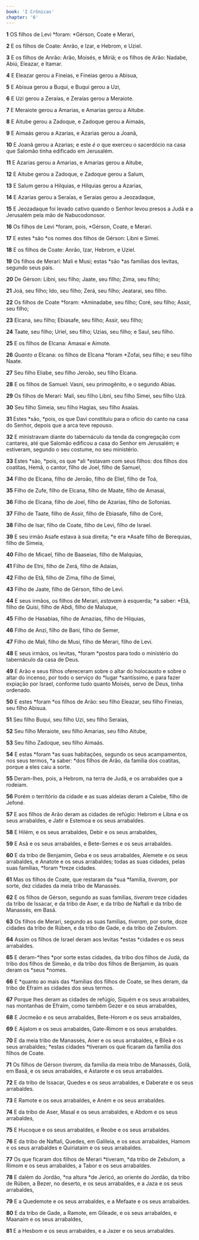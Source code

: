 ```yaml
---
book: 'I Crônicas'
chapter: '6'
---
```


**1** OS filhos de Levi *foram: *Gérson, Coate e Merari,

**2** E os filhos de Coate: Anrão, e Izar, e Hebrom, e Uziel.

**3** E os filhos de Anrão: Arão, Moisés, e Miriã; e os filhos de Arão: Nadabe, Abiú, Eleazar, e Itamar.

**4** E Eleazar gerou a Fineias, e Fineias gerou a Abisua,

**5** E Abisua gerou a Buqui, e Buqui gerou a Uzi,

**6** E Uzi gerou a Zeraías, e Zeraías gerou a Meraiote.

**7** E Meraiote gerou a Amarias, e Amarias gerou a Aitube.

**8** E Aitube gerou a Zadoque, e Zadoque gerou a Aimaás,

**9** E Aimaás gerou a Azarias, e Azarias gerou a Joanã,

**10** E Joanã gerou a Azarias; e este _é_ o que exerceu o sacerdócio na casa que Salomão tinha edificado em Jerusalém.

**11** E Azarias gerou a Amarias, e Amarias gerou a Aitube,

**12** E Aitube gerou a Zadoque, e Zadoque gerou a Salum,

**13** E Salum gerou a Hilquias, e Hilquias gerou a Azarias,

**14** E Azarias gerou a Seraías, e Seraías gerou a Jeozadaque,

**15** E Jeozadaque foi levado cativo quando o Senhor levou presos a Judá e a Jerusalém pela mão de Nabucodonosor.

**16** Os filhos de Levi *foram, pois, *Gérson, Coate, e Merari.

**17** E estes *são *os nomes dos filhos de Gérson: Libni e Simei.

**18** E os filhos de Coate: Anrão, Izar, Hebrom, e Uziel.

**19** Os filhos de Merari: Mali e Musi; estas *são *as famílias dos levitas, segundo seus pais.

**20** De Gérson: Libni, seu filho; Jaate, seu filho; Zima, seu filho;

**21** Joá, seu filho; Ido, seu filho; Zerá, seu filho; Jeatarai, seu filho.

**22** Os filhos de Coate *foram: *Aminadabe, seu filho; Coré, seu filho; Assir, seu filho;

**23** Elcana, seu filho; Ebiasafe, seu filho; Assir, seu filho;

**24** Taate, seu filho; Uriel, seu filho; Uzias, seu filho; e Saul, seu filho.

**25** E os filhos de Elcana: Amasai e Aimote.

**26** _Quanto a_ Elcana: os filhos de Elcana *foram *Zofai, seu filho; e seu filho Naate.

**27** Seu filho Eliabe, seu filho Jeroão, seu filho Elcana.

**28** E os filhos de Samuel: Vasni, seu primogênito, e o segundo Abias.

**29** Os filhos de Merari: Mali, seu filho Libni, seu filho Simei, seu filho Uzá.

**30** Seu filho Simeia, seu filho Hagias, seu filho Asaías.

**31** Estes *são, *pois, os que Davi constituiu para o ofício do canto na casa do Senhor, depois que a arca teve repouso.

**32** E ministravam diante do tabernáculo da tenda da congregação com cantares, até que Salomão edificou a casa do Senhor em Jerusalém; e estiveram, segundo o seu costume, no seu ministério.

**33** Estes *são, *pois, os que *ali *estavam com seus filhos: dos filhos dos coatitas, Hemã, o cantor, filho de Joel, filho de Samuel,

**34** Filho de Elcana, filho de Jeroão, filho de Eliel, filho de Toá,

**35** Filho de Zufe, filho de Elcana, filho de Maate, filho de Amasai,

**36** Filho de Elcana, filho de Joel, filho de Azarias, filho de Sofonias.

**37** Filho de Taate, filho de Assir, filho de Ebiasafe, filho de Coré,

**38** Filho de Isar, filho de Coate, filho de Levi, filho de Israel.

**39** E seu irmão Asafe estava à sua direita; *e era *Asafe filho de Berequias, filho de Simeia,

**40** Filho de Micael, filho de Baaseias, filho de Malquias,

**41** Filho de Etni, filho de Zerá, filho de Adaías,

**42** Filho de Etã, filho de Zima, filho de Simei,

**43** Filho de Jaate, filho de Gérson, filho de Levi.

**44** E seus irmãos, os filhos de Merari, _estavam_ à esquerda; *a saber: *Etã, filho de Quisi, filho de Abdi, filho de Maluque,

**45** Filho de Hasabias, filho de Amazias, filho de Hilquias,

**46** Filho de Anzi, filho de Bani, filho de Semer,

**47** Filho de Mali, filho de Musi, filho de Merari, filho de Levi.

**48** E seus irmãos, os levitas, *foram *postos para todo o ministério do tabernáculo da casa de Deus.

**49** E Arão e seus filhos ofereceram sobre o altar do holocausto e sobre o altar do incenso, por todo o serviço do *lugar *santíssimo, e para fazer expiação por Israel, conforme tudo quanto Moisés, servo de Deus, tinha ordenado.

**50** E estes *foram *os filhos de Arão: seu filho Eleazar, seu filho Fineias, seu filho Abisua.

**51** Seu filho Buqui, seu filho Uzi, seu filho Seraías,

**52** Seu filho Meraiote, seu filho Amarias, seu filho Aitube,

**53** Seu filho Zadoque, seu filho Aimaás.

**54** E estas *foram *as suas habitações, segundo os seus acampamentos, nos seus termos, *a saber: *dos filhos de Arão, da família dos coatitas, porque a eles caiu a sorte.

**55** Deram-lhes, pois, a Hebrom, na terra de Judá, e os arrabaldes que a rodeiam.

**56** Porém o território da cidade e as suas aldeias deram a Calebe, filho de Jefoné.

**57** E aos filhos de Arão deram as cidades de refúgio: Hebrom e Libna e os seus arrabaldes, e Jatir e Estemoa e os seus arrabaldes.

**58** E Hilém, e os seus arrabaldes, Debir e os seus arrabaldes,

**59** E Asã e os seus arrabaldes, e Bete-Semes e os seus arrabaldes.

**60** E da tribo de Benjamim, Geba e os seus arrabaldes, Alemete e os seus arrabaldes, e Anatote e os seus arrabaldes; todas as suas cidades, pelas suas famílias, *foram *treze cidades.

**61** Mas os filhos de Coate, que restaram da *sua *família, _tiveram,_ por sorte, dez cidades da meia tribo de Manassés.

**62** E os filhos de Gérson, segundo as suas famílias, _tiveram_ treze cidades da tribo de Issacar, e da tribo de Aser, e da tribo de Naftali e da tribo de Manassés, em Basã.

**63** Os filhos de Merari, segundo as suas famílias, _tiveram,_ por sorte, doze cidades da tribo de Rúben, e da tribo de Gade, e da tribo de Zebulom.

**64** Assim os filhos de Israel deram aos levitas *estas *cidades e os seus arrabaldes.

**65** E deram-*lhes *por sorte estas cidades, da tribo dos filhos de Judá, da tribo dos filhos de Simeão, e da tribo dos filhos de Benjamim, às quais deram os *seus *nomes.

**66** E *quanto ao mais das *famílias dos filhos de Coate, se lhes deram, da tribo de Efraim as cidades dos seus termos.

**67** Porque lhes deram as cidades de refúgio, Siquém e os seus arrabaldes, nas montanhas de Efraim, como também Gezer e os seus arrabaldes,

**68** E Jocmeão e os seus arrabaldes, Bete-Horom e os seus arrabaldes,

**69** E Aijalom e os seus arrabaldes, Gate-Rimom e os seus arrabaldes.

**70** E da meia tribo de Manassés, Aner e os seus arrabaldes, e Bileã e os seus arrabaldes; *estas cidades *tiveram os que ficaram da família dos filhos de Coate.

**71** Os filhos de Gérson _tiveram,_ da família da meia tribo de Manassés, Golã, em Basã, e os seus arrabaldes, e Astarote e os seus arrabaldes.

**72** E da tribo de Issacar, Quedes e os seus arrabaldes, e Daberate e os seus arrabaldes.

**73** E Ramote e os seus arrabaldes, e Aném e os seus arrabaldes.

**74** E da tribo de Aser, Masal e os seus arrabaldes, e Abdom e os seus arrabaldes,

**75** E Hucoque e os seus arrabaldes, e Reobe e os seus arrabaldes.

**76** E da tribo de Naftali, Quedes, em Galileia, e os seus arrabaldes, Hamom e os seus arrabaldes e Quiriataim e os seus arrabaldes.

**77** Os que ficaram dos filhos de Merari *tiveram, *da tribo de Zebulom, a Rimom e os seus arrabaldes, a Tabor e os seus arrabaldes.

**78** E dalém do Jordão, *na altura *de Jericó, ao oriente do Jordão, da tribo de Rúben, a Bezer, no deserto, e os seus arrabaldes, e a Jaza e os seus arrabaldes,

**79** E a Quedemote e os seus arrabaldes, e a Mefaate e os seus arrabaldes.

**80** E da tribo de Gade, a Ramote, em Gileade, e os seus arrabaldes, e Maanaim e os seus arrabaldes,

**81** E a Hesbom e os seus arrabaldes, e a Jazer e os seus arrabaldes.
